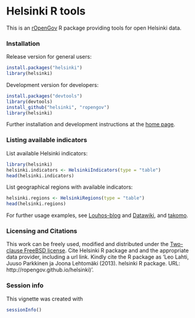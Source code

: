 <!--
%\VignetteEngine{knitr}
%\VignetteIndexEntry{An R Markdown Vignette made with knitr}
-->

Helsinki  R tools
===========

This is an [rOpenGov](http://ropengov.github.com/helsinki) R package
providing tools for open Helsinki data.


### Installation

Release version for general users:

```r
install.packages("helsinki")
library(helsinki)
```

Development version for developers:

```r
install.packages("devtools")
library(devtools)
install_github("helsinki", "ropengov")
library(helsinki)
```

Further installation and development instructions at the [home
page](http://ropengov.github.com/helsinki).


### Listing available indicators

List available Helsinki indicators:

```r
library(helsinki) 
helsinki.indicators <- HelsinkiIndicators(type = "table")
head(helsinki.indicators)
```

List geographical regions with available indicators:

```r
helsinki.regions <- HelsinkiRegions(type = "table")
head(helsinki.regions)
```

For further usage examples, see
[Louhos-blog](http://louhos.wordpress.com) and
[Datawiki](https://github.com/louhos/sorvi/wiki/Data), and
[takomo](https://github.com/louhos/takomo/tree/master/Helsinki).


### Licensing and Citations

This work can be freely used, modified and distributed under the
[Two-clause FreeBSD
license](http://en.wikipedia.org/wiki/BSD\_licenses). Cite Helsinki R
package and and the appropriate data provider, including a url
link. Kindly cite the R package as 'Leo Lahti, Juuso Parkkinen ja
Joona Lehtomäki (2013). helsinki R package. URL:
http://ropengov.github.io/helsinki)'.


### Session info


This vignette was created with

```r
sessionInfo()
```
